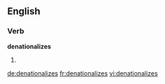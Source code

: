 
==English==

===Verb===
'''denationalizes'''

# {{third-person singular of|denationalize}}

[[de:denationalizes]]
[[fr:denationalizes]]
[[vi:denationalizes]]